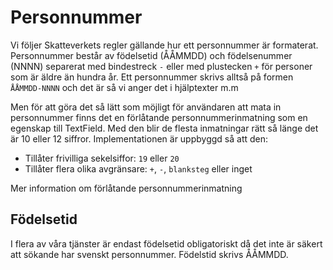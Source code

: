 
# Personnummer

Vi följer Skatteverkets regler gällande hur ett personnummer är formaterat. Personnummer består av födelsetid (ÅÅMMDD) och födelsenummer (NNNN) separerat med bindestreck `-` eller med plustecken `+` för personer som är äldre än hundra år. Ett personnummer skrivs alltså på formen `ÅÅMMDD-NNNN` och det är så vi anger det i hjälptexter m.m

Men för att göra det så lätt som möjligt för användaren att mata in personnummer finns det en förlåtande personnummerinmatning som en egenskap till <Link href="/components/textfield" >TextField</Link>. Med den blir de flesta inmatningar rätt så länge det är 10 eller 12 siffror. Implementationen är uppbyggd så att den:

- Tillåter frivilliga sekelsiffor: `19` eller `20`
- Tillåter flera olika avgränsare: `+`, `-`, `blanksteg` eller inget

<Link
  standalone
  href='/components/textfield/#personnummer'
>
  Mer information om förlåtande personnummerinmatning
</Link>

## Födelsetid

I flera av våra tjänster är endast födelsetid obligatoriskt då det inte är säkert att sökande har svenskt personnummer. Födelstid skrivs ÅÅMMDD.
